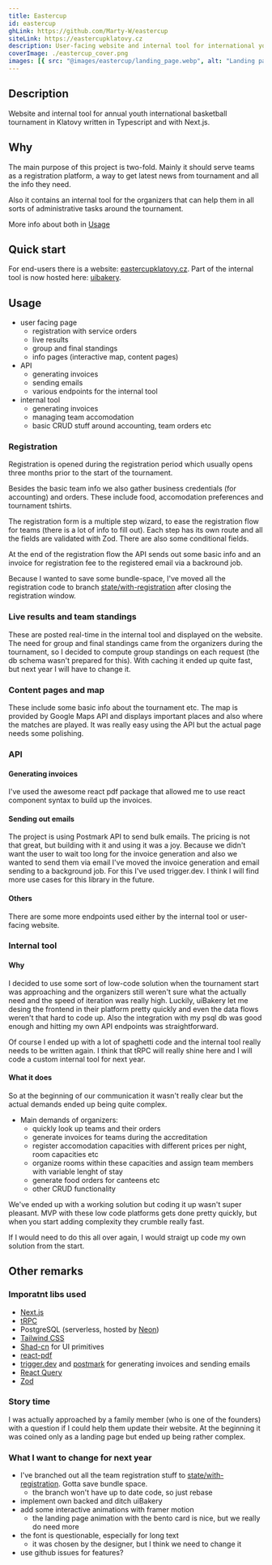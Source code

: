 ```yaml
---
title: Eastercup
id: eastercup
ghLink: https://github.com/Marty-W/eastercup
siteLink: https://eastercupklatovy.cz
description: User-facing website and internal tool for international youth basketball tournament.
coverImage: ./eastercup_cover.png
images: [{ src: "@images/eastercup/landing_page.webp", alt: "Landing page" }]
---
```



## Description

Website and internal tool for annual youth international basketball tournament in Klatovy written in Typescript and with Next.js.

<EmbedGallery client:load images={frontmatter.images} id={frontmatter.id} />

## Why

The main purpose of this project is two-fold. Mainly it should serve teams as a registration platform, a way to get latest news from tournament and all the info they need.

Also it contains an internal tool for the organizers that can help them in all sorts of administrative tasks around the tournament.

More info about both in [Usage](#Usage)

## Quick start

For end-users there is a website: [eastercupklatovy.cz](https://eastercupklatovy.cz).
Part of the internal tool is now hosted here: [uibakery](https://cloud.uibakery.io/eastercup/).

## Usage

- user facing page
  - registration with service orders
  - live results
  - group and final standings
  - info pages (interactive map, content pages)
- API
  - generating invoices
  - sending emails
  - various endpoints for the internal tool
- internal tool
  - generating invoices
  - managing team accomodation
  - basic CRUD stuff around accounting, team orders etc

### Registration

Registration is opened during the registration period which usually opens three months prior to the start of the tournament.

Besides the basic team info we also gather business credentials (for accounting) and orders. These include food, accomodation preferences and tournament tshirts.

The registration form is a multiple step wizard, to ease the registration flow for teams (there is a lot of info to fill out). Each step has its own route and all the fields are validated with Zod. There are also some conditional fields.

At the end of the registration flow the API sends out some basic info and an invoice for registration fee to the registered email via a backround job.

Because I wanted to save some bundle-space, I've moved all the registration code to branch [state/with-registration](https://github.com/Marty-W/eastercup/tree/state/with-registration) after closing the registration window.

### Live results and team standings

These are posted real-time in the internal tool and displayed on the website. The need for group and final standings came from the organizers during the tournament, so I decided to compute group standings on each request (the db schema wasn't prepared for this). With caching it ended up quite fast, but next year I will have to change it.

### Content pages and map

These include some basic info about the tournament etc. The map is provided by Google Maps API and displays important places and also where the matches are played. It was really easy using the API but the actual page needs some polishing.

### API

#### Generating invoices

I've used the awesome react pdf package that allowed me to use react component syntax to build up the invoices.

#### Sending out emails

The project is using Postmark API to send bulk emails. The pricing is not that great, but building with it and using it was a joy. Because we didn't want the user to wait too long for the invoice generation and also we wanted to send them via email I've moved the invoice generation and email sending to a background job. For this I've used trigger.dev. I think I will find more use cases for this library in the future.

#### Others

There are some more endpoints used either by the internal tool or user-facing website.

### Internal tool

#### Why

I decided to use some sort of low-code solution when the tournament start was approaching and the organizers still weren't sure what the actually need and the speed of iteration was really high. Luckily, uiBakery let me desing the frontend in their platform pretty quickly and even the data flows weren't that hard to code up. Also the integration with my psql db was good enough and hitting my own API endpoints was straightforward.

Of course I ended up with a lot of spaghetti code and the internal tool really needs to be written again. I think that tRPC will really shine here and I will code a custom internal tool for next year.

#### What it does

So at the beginning of our communication it wasn't really clear but the actual demands ended up being quite complex.

- Main demands of organizers:
  - quickly look up teams and their orders
  - generate invoices for teams during the accreditation
  - register accomodation capacities with different prices per night, room capacities etc
  - organize rooms within these capacities and assign team members with variable lenght of stay
  - generate food orders for canteens etc
  - other CRUD functionality

We've ended up with a working solution but coding it up wasn't super pleasant. MVP with these low code platforms gets done pretty quickly, but when you start adding complexity they crumble really fast.

If I would need to do this all over again, I would straigt up code my own solution from the start.

## Other remarks

### Imporatnt libs used

- [Next.js](https://nextjs.org/)
- [tRPC](https://trpc.io/)
- PostgreSQL (serverless, hosted by [Neon](https://neon.tech))
- [Tailwind CSS](https://tailwindcss.com/)
- [Shad-cn](https://shad-cn.com) for UI primitives
- [react-pdf](https://react-pdf.org/)
- [trigger.dev](https://trigger.dev/) and [postmark](https://postmarkapp.com/) for generating invoices and sending emails
- [React Query](https://react-query.tanstack.com/)
- [Zod](https://github.com/colinhacks/zod)

### Story time

I was actually approached by a family member (who is one of the founders) with a question if I could help them update their website. At the beginning it was coined only as a landing page but ended up being rather complex.

### What I want to change for next year

- I've branched out all the team registration stuff to [state/with-registration](https://github.com/Marty-W/eastercup/tree/state/with-registration). Gotta save bundle space.
  - the branch won't have up to date code, so just rebase
- implement own backed and ditch uiBakery
- add some interactive animations with framer motion
  - the landing page animation with the bento card is nice, but we really do need more
- the font is questionable, especially for long text
  - it was chosen by the designer, but I think we need to change it
- use github issues for features?
